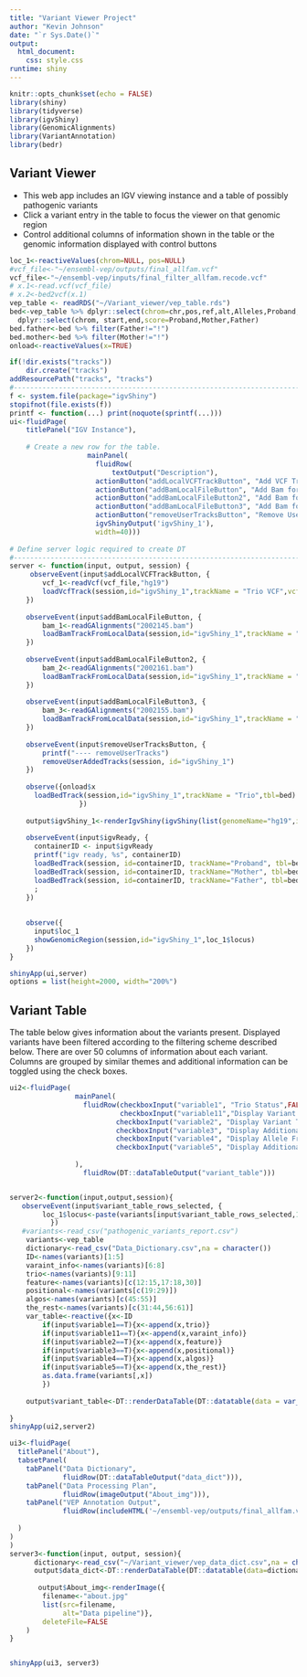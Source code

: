 ```yaml
---
title: "Variant Viewer Project"
author: "Kevin Johnson"
date: "`r Sys.Date()`"
output: 
  html_document:
    css: style.css
runtime: shiny
---
```


```r
knitr::opts_chunk$set(echo = FALSE)
library(shiny)
library(tidyverse)
library(igvShiny)
library(GenomicAlignments)
library(VariantAnnotation)
library(bedr)
```

<style type="text/css">
.main-container {
  max-width: 95% !important;
  margin: auto;
}
.shiny-frame{
  width: 1800px;
  height: 600px;
}
</style>

## Variant Viewer

* This web app includes an IGV viewing instance and a table of possibly pathogenic variants
* Click a variant entry in the table to focus the viewer on that genomic region
* Control additional columns of information shown in the table or the genomic information displayed with control buttons

```r
loc_1<-reactiveValues(chrom=NULL, pos=NULL)
#vcf_file<-"~/ensembl-vep/outputs/final_allfam.vcf"
vcf_file<-"~/ensembl-vep/inputs/final_filter_allfam.recode.vcf"
# x.1<-read.vcf(vcf_file)
# x.2<-bed2vcf(x.1)
vep_table <- readRDS("~/Variant_viewer/vep_table.rds")
bed<-vep_table %>% dplyr::select(chrom=chr,pos,ref,alt,Alleles,Proband,Mother,Father) %>% mutate(start=as.numeric(pos)-1,end=as.numeric(pos)+nchar(alt)-1) %>% 
  dplyr::select(chrom, start,end,score=Proband,Mother,Father)
bed.father<-bed %>% filter(Father!="!")
bed.mother<-bed %>% filter(Mother!="!")
onload<-reactiveValues(x=TRUE)
```


```r
if(!dir.exists("tracks"))
    dir.create("tracks")
addResourcePath("tracks", "tracks")
#-------------------------------------------------------------------------------
f <- system.file(package="igvShiny")
stopifnot(file.exists(f))
printf <- function(...) print(noquote(sprintf(...)))
ui<-fluidPage(
    titlePanel("IGV Instance"),
    
    # Create a new row for the table.
                   mainPanel(
                     fluidRow(
                         textOutput("Description"),
                     actionButton("addLocalVCFTrackButton", "Add VCF Trio"),
                     actionButton("addBamLocalFileButton", "Add Bam for Proband"),
                     actionButton("addBamLocalFileButton2", "Add Bam for Father"),
                     actionButton("addBamLocalFileButton3", "Add Bam for Mother"),
                     actionButton("removeUserTracksButton", "Remove User Tracks"),
                     igvShinyOutput('igvShiny_1'),
                     width=40)))
            
# Define server logic required to create DT
#-------------------------------------------------------------------------------
server <- function(input, output, session) {
     observeEvent(input$addLocalVCFTrackButton, { 
        vcf_1<-readVcf(vcf_file,"hg19")
        loadVcfTrack(session,id="igvShiny_1",trackName = "Trio VCF",vcfData=vcf_1)
    })
    
    observeEvent(input$addBamLocalFileButton, {
        bam_1<-readGAlignments("2002145.bam")
        loadBamTrackFromLocalData(session,id="igvShiny_1",trackName = "Proband",data = bam_1)
    })
    
    observeEvent(input$addBamLocalFileButton2, {
        bam_2<-readGAlignments("2002161.bam")
        loadBamTrackFromLocalData(session,id="igvShiny_1",trackName = "Father",data = bam_2)
    })
    
    observeEvent(input$addBamLocalFileButton3, {
        bam_3<-readGAlignments("2002155.bam")
        loadBamTrackFromLocalData(session,id="igvShiny_1",trackName = "Mother",data = bam_3)
    })
    
    observeEvent(input$removeUserTracksButton, {
        printf("---- removeUserTracks")
        removeUserAddedTracks(session, id="igvShiny_1")
    })
      
    observe({onload$x
      loadBedTrack(session,id="igvShiny_1",trackName = "Trio",tbl=bed)
                 })
    
    output$igvShiny_1<-renderIgvShiny(igvShiny(list(genomeName="hg19",initialLocus="chr1:1-50000")))
    
    observeEvent(input$igvReady, {
      containerID <- input$igvReady
      printf("igv ready, %s", containerID)
      loadBedTrack(session, id=containerID, trackName="Proband", tbl=bed, color="coral")
      loadBedTrack(session, id=containerID, trackName="Mother", tbl=bed.mother, color="cyan")
      loadBedTrack(session, id=containerID, trackName="Father", tbl=bed.father, color="teal")
      ;
    })
    
  
    observe({
      input$loc_1
      showGenomicRegion(session,id="igvShiny_1",loc_1$locus)
    })
}

shinyApp(ui,server)
options = list(height=2000, width="200%")

```

## Variant Table
The table below gives information about the variants present. Displayed variants have been filtered according to the filtering scheme described below. There are over 50 columns of information about each variant. Columns are grouped by similar themes and additional information can be toggled using the check boxes.  


```r
ui2<-fluidPage(
                mainPanel(
                  fluidRow(checkboxInput("variable1", "Trio Status",FALSE),
                           checkboxInput("variable11","Display Variant Information (HGVS)",FALSE),
                          checkboxInput("variable2", "Display Variant Type and Impact information",FALSE),
                          checkboxInput("variable3", "Display Additional Variant Location Information",FALSE),
                          checkboxInput("variable4", "Display Allele Frequency and Pathogenicity Information",FALSE),
                          checkboxInput("variable5", "Display Additional Information",FALSE))
                  
                ),
                  fluidRow(DT::dataTableOutput("variant_table")))


server2<-function(input,output,session){
   observeEvent(input$variant_table_rows_selected, {
        loc_1$locus<-paste(variants[input$variant_table_rows_selected,1],variants[input$variant_table_rows_selected,2],sep = ":")
          })
   #variants<-read_csv("pathogenic_variants_report.csv")
    variants<-vep_table
    dictionary<-read_csv("Data_Dictionary.csv",na = character())
    ID<-names(variants)[1:5]
    varaint_info<-names(variants)[6:8]
    trio<-names(variants)[9:11]
    feature<-names(variants)[c(12:15,17:18,30)]
    positional<-names(variants[c(19:29)])
    algos<-names(variants)[c(45:55)]
    the_rest<-names(variants)[c(31:44,56:61)]
    var_table<-reactive({x<-ID
        if(input$variable1==T){x<-append(x,trio)}
        if(input$variable11==T){x<-append(x,varaint_info)}
        if(input$variable2==T){x<-append(x,feature)}
        if(input$variable3==T){x<-append(x,positional)}
        if(input$variable4==T){x<-append(x,algos)}
        if(input$variable5==T){x<-append(x,the_rest)}
        as.data.frame(variants[,x])
        })
    
    output$variant_table<-DT::renderDataTable(DT::datatable(data = var_table(),rownames = F,selection = "single",options = list(pageLength=5)))
  
}
shinyApp(ui2,server2)

```




```r
ui3<-fluidPage(
  titlePanel("About"),
  tabsetPanel(
    tabPanel("Data Dictionary",
             fluidRow(DT::dataTableOutput("data_dict"))),
    tabPanel("Data Processing Plan",
             fluidRow(imageOutput("About_img"))),
    tabPanel("VEP Annotation Output",
             fluidRow(includeHTML('~/ensembl-vep/outputs/final_allfam.vcf_summary.html'))
    
  )
)
)
server3<-function(input, output, session){
      dictionary<-read_csv("~/Variant_viewer/vep_data_dict.csv",na = character())
      output$data_dict<-DT::renderDataTable(DT::datatable(data=dictionary))
      
       output$About_img<-renderImage({
        filename<-"about.jpg"
        list(src=filename,
             alt="Data pipeline")},
        deleteFile=FALSE
    )
}


shinyApp(ui3, server3)
```



	

